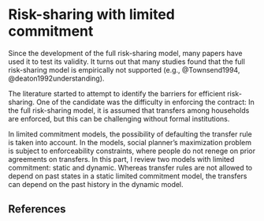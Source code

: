 # Risk-sharing with limited commitment

Since the development of the full risk-sharing model, many papers have used it to test its validity.
It turns out that many studies found that the full risk-sharing model is empirically not supported (e.g., @Townsend1994, @deaton1992understanding).

The literature started to attempt to identify the barriers for efficient risk-sharing.
One of the candidate was the difficulty in enforcing the contract:
In the full risk-sharing model, it is assumed that transfers among households are enforced, but this can be challenging without formal institutions.

In limited commitment models, the possibility of defaulting the transfer rule is taken into account.
In the models, social planner's maximization problem is subject to enforceability constraints, where people do not renege on prior agreements on transfers.
In this part, I review two models with limited commitment: static and dynamic.
Whereas transfer rules are not allowed to depend on past states in a static limited commitment model, the transfers can depend on the past history in the dynamic model.

## References

